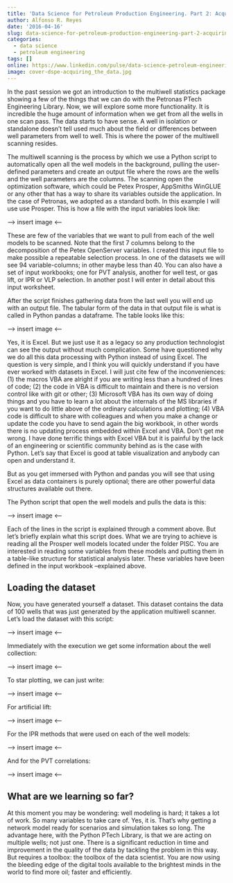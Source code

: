 ---
title: 'Data Science for Petroleum Production Engineering. Part 2: Acquiring the data'
author: Alfonso R. Reyes
date: '2016-04-16'
slug: data-science-for-petroleum-production-engineering-part-2-acquiring-the-data
categories:
  - data science
  - petroleum engineering
tags: []
online: https://www.linkedin.com/pulse/data-science-petroleum-engineering-part-2-acquiring-alfonso-r-reyes/
image: cover-dspe-acquiring_the_data.jpg
---

In the past session we got an introduction to the multiwell statistics package showing a few of the things that we can do with the Petronas PTech Engineering Library. Now, we will explore some more functionality. It is incredible the huge amount of information when we get from all the wells in one scan pass. The data starts to have sense. A well in isolation or standalone doesn’t tell used much about the field or differences between well parameters from well to well. This is where the power of the multiwell scanning resides. 

The multiwell scanning is the process by which we use a Python script to automatically open all the well models in the background, pulling the user-defined parameters and create an output file where the rows are the wells and the well parameters are the columns. The scanning open the optimization software, which could be Petex Prosper, AppSmiths WinGLUE or any other that has a way to share its variables outside the application. In the case of Petronas, we adopted as a standard both. In this example I will use use Prosper. This is how a file with the input variables look like:

---> insert image <---

These are few of the variables that we want to pull from each of the well models to be scanned. Note that the first 7 columns belong to the decomposition of the Petex OpenServer variables. I created this input file to make possible a repeatable selection process. In one of the datasets we will see 94 variable-columns; in other maybe less than 40. You can also have a set of input workbooks; one for PVT analysis, another for well test, or gas lift, or IPR or VLP selection. In another post I will enter in detail about this input worksheet.

After the script finishes gathering data from the last well you will end up with an output file. The tabular form of the data in that output file is what is called in Python pandas a dataframe. The table looks like this:

---> insert image <---

Yes, it is Excel. But we just use it as a legacy so any production technologist can see the output without much complication. Some have questioned why we do all this data processing with Python instead of using Excel. The question is very simple, and I think you will quickly understand if you have ever worked with datasets in Excel. I will just cite few of the inconveniences: (1) the macros VBA are alright if you are writing less than a hundred of lines of code; (2) the code in VBA is difficult to maintain and there is no version control like with git or other; (3) Microsoft VBA has its own way of doing things and you have to learn a lot about the internals of the MS libraries if you want to do little above of the ordinary calculations and plotting; (4) VBA code is difficult to share with colleagues and when you make a change or update the code you have to send again the big workbook, in other words there is no updating process embedded within Excel and VBA. Don't get me wrong. I have done terrific things with Excel VBA but it is painful by the lack of an engineering or scientific community behind as is the case with Python. Let's say that Excel is good at table visualization and anybody can open and understand it.

But as you get immersed with Python and pandas you will see that using Excel as data containers is purely optional; there are other powerful data structures available out there.

The Python script that open the well models and pulls the data is this:

---> insert image <---

Each of the lines in the script is explained through a comment above. But let’s briefly explain what this script does. What we are trying to achieve is reading all the Prosper well models located under the folder PISC. You are interested in reading some variables from these models and putting them in a table-like structure for statistical analysis later. These variables have been defined in the input workbook –explained above. 

## Loading the dataset
Now, you have generated yourself a dataset. This dataset contains the data of 100 wells that was just generated by the application multiwell scanner. Let's load the dataset with this script:

---> insert image <---

Immediately with the execution we get some information about the well collection:

---> insert image <---


To star plotting, we can just write:

---> insert image <---

For artificial lift:

---> insert image <---


For the IPR methods that were used on each of the well models:

---> insert image <---

And for the PVT correlations:

---> insert image <---

## What are we learning so far?
At this moment you may be wondering: well modeling is hard; it takes a lot of work. So many variables to take care of. Yes, it is. That’s why getting a network model ready for scenarios and simulation takes so long. 
The advantage here, with the Python PTech Library, is that we are acting on multiple wells; not just one. There is a significant reduction in time and improvement in the quality of the data by tackling the problem in this way. But requires a toolbox: the toolbox of the data scientist. You are now using the bleeding edge of the digital tools available to the brightest minds in the world to find more oil; faster and efficiently.





